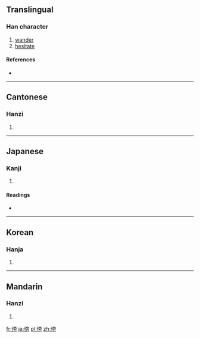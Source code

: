 ==Translingual==

===Han character===
{{Han char|rn=60|rad=彳|as=10|sn=13|four=2022<sub>7</sub>|canj=竹人卜月尸 (HOYBS)}}

# [[wander]]
# [[hesitate]]

====References====
* {{Han ref|kx=0370.090|dkj=10200|dj=0696.130|hdz=20839.090|uh=5FAC|ud=24492|bh=B74B|bd=46923}}

----

==Cantonese==

===Hanzi===
{{yue-hanzi|jyut=|y=pong4}}

# {{defn|lang=yue|sort=彳10}}

----

==Japanese==

===Kanji===
{{ja-kanji|grade=|rs=彳10}}

# {{defn|lang=ja|sort=彳10}}

====Readings====
* {{ja-readings|on=[[ほう]] (hō), [[ぼう]] (bō)|kun=[[つきそう]] (tsukisou)}}

----

==Korean==

===Hanja===
{{ko-hanja|hangeul=방|eumhun=|rv=bang|mr=pang|y=pang}}

# {{defn|lang=ko|sort=彳10}}

----

==Mandarin==

===Hanzi===
{{cmn-hanzi|pin=[[páng]] ([[pang2]])|wg=p'ang<sup>2</sup>}}

# {{defn|lang=cmn|sort=彳10}}

[[fr:徬]]
[[ja:徬]]
[[pl:徬]]
[[zh:徬]]